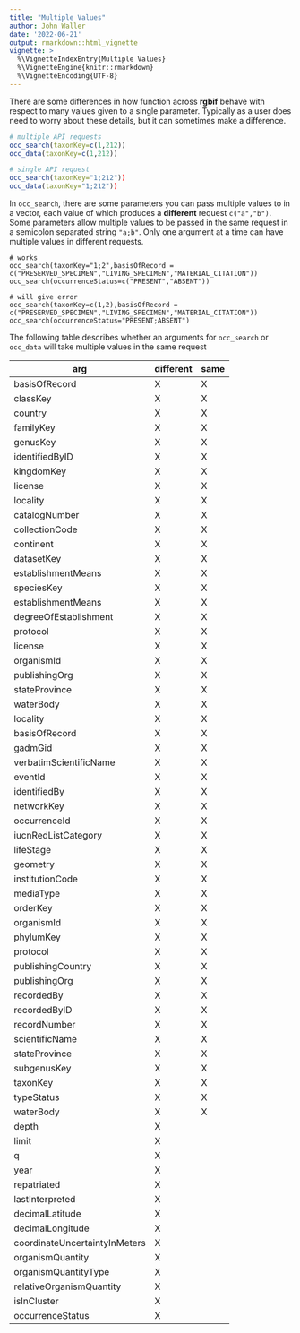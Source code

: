 ```yaml
---
title: "Multiple Values"
author: John Waller
date: '2022-06-21'
output: rmarkdown::html_vignette
vignette: >
  %\VignetteIndexEntry{Multiple Values}
  %\VignetteEngine{knitr::rmarkdown}
  %\VignetteEncoding{UTF-8}
---
```


There are some differences in how function across **rgbif** behave with respect to many values given to a single parameter. Typically as a user does need to worry about these details, but it can sometimes make a difference. 

```r
# multiple API requests 
occ_search(taxonKey=c(1,212))
occ_data(taxonKey=c(1,212))

# single API request 
occ_search(taxonKey="1;212"))
occ_data(taxonKey="1;212"))
```

In `occ_search`, there are some parameters you can pass multiple values to in a vector, each value of which produces a **different** request `c("a","b")`. Some parameters allow multiple values to be passed in the same request  in a semicolon separated string `"a;b"`. Only one argument at a time can have multiple values in different requests. 

```
# works
occ_search(taxonKey="1;2",basisOfRecord = c("PRESERVED_SPECIMEN","LIVING_SPECIMEN","MATERIAL_CITATION"))
occ_search(occurrenceStatus=c("PRESENT","ABSENT"))

# will give error 
occ_search(taxonKey=c(1,2),basisOfRecord = c("PRESERVED_SPECIMEN","LIVING_SPECIMEN","MATERIAL_CITATION"))
occ_search(occurrenceStatus="PRESENT;ABSENT")
```

The following table describes whether an arguments for `occ_search` or `occ_data` will take multiple values in the same request 


| arg           | different| same |
|---------------|----------|------|
|basisOfRecord  | X        |X  |
|classKey       | X        |X|
|country        | X        |X|
|familyKey      | X        |X|
|genusKey          | X| X|
|identifiedByID    | X| X|
|kingdomKey        | X| X|
|license           | X| X|
|locality          | X| X|
|catalogNumber     | X| X|
|collectionCode    | X| X|
|continent         | X| X|
|datasetKey        | X| X|
|establishmentMeans| X| X|
|speciesKey| X| X|
|establishmentMeans| X| X|
|degreeOfEstablishment| X| X|
|protocol| X| X|
|license| X| X|
|organismId| X| X|
|publishingOrg| X| X|
|stateProvince| X| X|
|waterBody| X| X|
|locality| X| X|
|basisOfRecord| X| X|
|gadmGid| X| X|
|verbatimScientificName| X| X|
|eventId| X| X|
|identifiedBy| X| X|
|networkKey| X| X|
|occurrenceId| X| X|
|iucnRedListCategory| X| X|
|lifeStage| X| X|
|geometry| X| X|
|institutionCode| X| X|
|mediaType| X| X|
|orderKey| X| X|
|organismId| X| X|
|phylumKey| X| X|
|protocol| X| X|
|publishingCountry| X| X|
|publishingOrg| X| X|
|recordedBy| X| X|
|recordedByID| X| X|
|recordNumber| X| X|
|scientificName| X| X|
|stateProvince| X| X|
|subgenusKey| X| X|
|taxonKey| X| X|
|typeStatus| X| X|
|waterBody| X| X|
|depth| X|
|limit| X|
|q| X|
|year| X|
|repatriated| X|
|lastInterpreted| X|
|decimalLatitude| X|
|decimalLongitude| X|
|coordinateUncertaintyInMeters| X|
|organismQuantity| X|
|organismQuantityType| X|
|relativeOrganismQuantity| X|
|isInCluster| X|
|occurrenceStatus|X|
